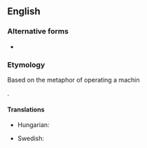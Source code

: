 ==English==

===Alternative forms===
* {{l|en|a hundred and (10) ten percent}}

===Etymology===
Based on the metaphor of operating a machin

.

====Translations====
{{trans-top|level of effort exceeding one's sustained capacity}}
* Hungarian: {{t|hu|száztíz százalék}}
{{trans-mid}}
* Swedish: {{t|sv|hundratio procent|c}}
{{trans-bottom}}
